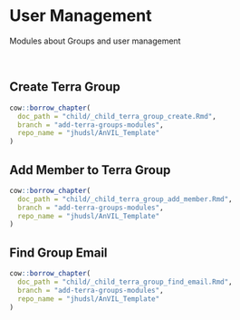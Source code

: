 # User Management

Modules about Groups and user management

<br>

## Create Terra Group

:::: {.borrowed_chunk}
```r
cow::borrow_chapter(
  doc_path = "child/_child_terra_group_create.Rmd",
  branch = "add-terra-groups-modules",
  repo_name = "jhudsl/AnVIL_Template"
)
```
::::

## Add Member to Terra Group

:::: {.borrowed_chunk}
```r
cow::borrow_chapter(
  doc_path = "child/_child_terra_group_add_member.Rmd",
  branch = "add-terra-groups-modules",
  repo_name = "jhudsl/AnVIL_Template"
)
```
::::

## Find Group Email

:::: {.borrowed_chunk}
```r
cow::borrow_chapter(
  doc_path = "child/_child_terra_group_find_email.Rmd",
  branch = "add-terra-groups-modules",
  repo_name = "jhudsl/AnVIL_Template"
)
```
::::

